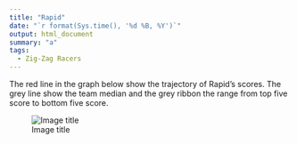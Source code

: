 ```yaml
---
title: "Rapid"
date: "`r format(Sys.time(), '%d %B, %Y')`"
output: html_document
summary: "a"
tags:
  - Zig-Zag Racers
---
```


The red line in the graph below show the trajectory of Rapid's scores. The grey line show the team median and the grey ribbon the range from top five score to bottom five score.

![Image title](Rapid.jpg)
